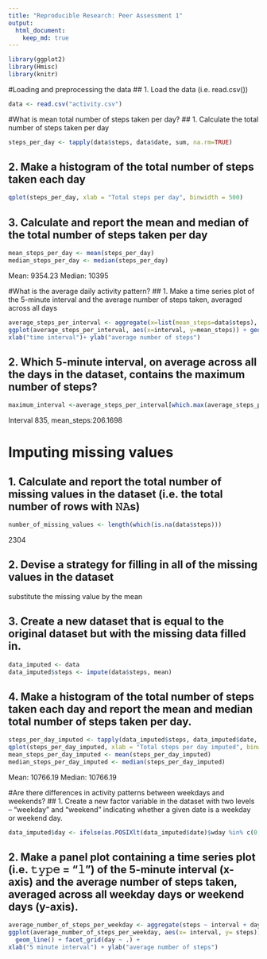 ```yaml
---
title: "Reproducible Research: Peer Assessment 1"
output:
  html_document:
    keep_md: true
---
```


```r
library(ggplot2)
library(Hmisc)
library(knitr)
```
#Loading and preprocessing the data
## 1. Load the data (i.e. read.csv())
```r
data <- read.csv("activity.csv")
```
#What is mean total number of steps taken per day?
## 1. Calculate the total number of steps taken per day
```r
steps_per_day <- tapply(data$steps, data$date, sum, na.rm=TRUE)
```

## 2. Make a histogram of the total number of steps taken each day
```r
qplot(steps_per_day, xlab = "Total steps per day", binwidth = 500)
```

## 3. Calculate and report the mean and median of the total number of steps taken per day
```r
mean_steps_per_day <- mean(steps_per_day)
median_steps_per_day <- median(steps_per_day)
```
Mean: 9354.23
Median: 10395

#What is the average daily activity pattern?
## 1. Make a time series plot of the 5-minute interval and the average number of steps taken, averaged across all days
```r
average_steps_per_interval <- aggregate(x=list(mean_steps=data$steps), by=list(interval=data$interval), FUN=mean, na.rm=TRUE)
ggplot(average_steps_per_interval, aes(x=interval, y=mean_steps)) + geom_line() + 
xlab("time interval")+ ylab("average number of steps")
```

## 2. Which 5-minute interval, on average across all the days in the dataset, contains the maximum number of steps?
```r
maximum_interval <-average_steps_per_interval[which.max(average_steps_per_interval$mean_steps),]
```
Interval 835, mean_steps:206.1698

# Imputing missing values
## 1. Calculate and report the total number of missing values in the dataset (i.e. the total number of rows with 𝙽𝙰s)
```r
number_of_missing_values <- length(which(is.na(data$steps)))
```
2304

## 2. Devise a strategy for filling in all of the missing values in the dataset
substitute the missing value by the mean

## 3. Create a new dataset that is equal to the original dataset but with the missing data filled in.
```r
data_imputed <- data
data_imputed$steps <- impute(data$steps, mean)
```

## 4. Make a histogram of the total number of steps taken each day and report the mean and median total number of steps taken per day.
```r
steps_per_day_imputed <- tapply(data_imputed$steps, data_imputed$date, sum, na.rm=TRUE)
qplot(steps_per_day_imputed, xlab = "Total steps per day imputed", binwidth = 500)
mean_steps_per_day_imputed <- mean(steps_per_day_imputed)
median_steps_per_day_imputed <- median(steps_per_day_imputed)
```
Mean: 10766.19
Median: 10766.19

#Are there differences in activity patterns between weekdays and weekends?
## 1. Create a new factor variable in the dataset with two levels – “weekday” and “weekend” indicating whether a given date is a weekday or weekend day.
```r
data_imputed$day <- ifelse(as.POSIXlt(data_imputed$date)$wday %in% c(0,6), 'weekend', 'weekday')
```

## 2. Make a panel plot containing a time series plot (i.e. 𝚝𝚢𝚙𝚎 = "𝚕") of the 5-minute interval (x-axis) and the average number of steps taken, averaged across all weekday days or weekend days (y-axis).
```r
average_number_of_steps_per_weekday <- aggregate(steps ~ interval + day, data=data_imputed, mean)
ggplot(average_number_of_steps_per_weekday, aes(x= interval, y= steps)) + 
  geom_line() + facet_grid(day ~ .) +
xlab("5 minute interval") + ylab("average number of steps")
```